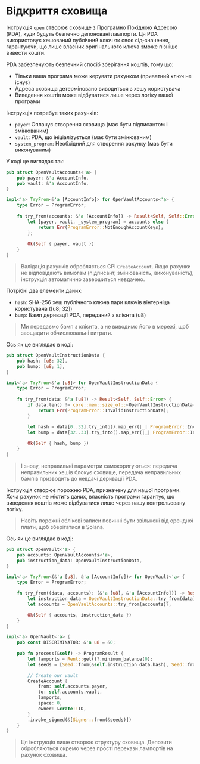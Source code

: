 # Відкриття сховища

Інструкція `open` створює сховище з Програмно Похідною Адресою (PDA), куди будуть безпечно депоновані лампорти. Ця PDA використовує хешований публічний ключ як своє сід-значення, гарантуючи, що лише власник оригінального ключа зможе пізніше вивести кошти.

PDA забезпечують безпечний спосіб зберігання коштів, тому що:
- Тільки ваша програма може керувати рахунком (приватний ключ не існує)
- Адреса сховища детерміновано виводиться з хешу користувача
- Виведення коштів може відбуватися лише через логіку вашої програми

<ArticleSection name="Required Accounts" id="required-accounts" level="h2" />

Інструкція потребує таких рахунків:
- `payer`: Оплачує створення сховища (має бути підписантом і змінюваним)
- `vault`: PDA, що ініціалізується (має бути змінюваним)  
- `system_program`: Необхідний для створення рахунку (має бути виконуваним)

У коді це виглядає так:

```rust
pub struct OpenVaultAccounts<'a> {
    pub payer: &'a AccountInfo,
    pub vault: &'a AccountInfo,
}

impl<'a> TryFrom<&'a [AccountInfo]> for OpenVaultAccounts<'a> {
    type Error = ProgramError;
 
    fn try_from(accounts: &'a [AccountInfo]) -> Result<Self, Self::Error> {
        let [payer, vault, _system_program] = accounts else {
            return Err(ProgramError::NotEnoughAccountKeys);
        };
 
        Ok(Self { payer, vault })
    }
}
```

> Валідація рахунків обробляється CPI `CreateAccount`. Якщо рахунки не відповідають вимогам (підписант, змінюваність, виконуваність), інструкція автоматично завершиться невдачею.

<ArticleSection name="Instruction Data" id="instruction-data" level="h2" />

Потрібні два елементи даних:
- `hash`: SHA-256 хеш публічного ключа пари ключів вінтерніца користувача ([u8; 32])
- `bump`: Бамп деривації PDA, переданий з клієнта (u8)

> Ми передаємо бамп з клієнта, а не виводимо його в мережі, щоб заощадити обчислювальні витрати.

Ось як це виглядає в коді:

```rust
pub struct OpenVaultInstructionData {
    pub hash: [u8; 32],
    pub bump: [u8; 1],
}

impl<'a> TryFrom<&'a [u8]> for OpenVaultInstructionData {
    type Error = ProgramError;
 
    fn try_from(data: &'a [u8]) -> Result<Self, Self::Error> {
        if data.len() != core::mem::size_of::<OpenVaultInstructionData>() {
            return Err(ProgramError::InvalidInstructionData);
        }

        let hash = data[0..32].try_into().map_err(|_| ProgramError::InvalidInstructionData)?;
        let bump = data[32..33].try_into().map_err(|_| ProgramError::InvalidInstructionData)?;
 
        Ok(Self { hash, bump })
    }
}
```

> І знову, неправильні параметри самокоригуються: передача неправильних хешів блокує сховище, передача неправильних бампів призводить до невдачі деривації PDA.

<ArticleSection name="Instruction Logic" id="instruction-logic" level="h2" />

Інструкція створює порожню PDA, призначену для нашої програми. Хоча рахунок не містить даних, власність програми гарантує, що виведення коштів може відбуватися лише через нашу контрольовану логіку.

> Навіть порожні облікові записи повинні бути звільнені від орендної плати, щоб зберігатися в Solana.

Ось як це виглядає в коді:

```rust
pub struct OpenVault<'a> {
    pub accounts: OpenVaultAccounts<'a>,
    pub instruction_data: OpenVaultInstructionData,
}

impl<'a> TryFrom<(&'a [u8], &'a [AccountInfo])> for OpenVault<'a> {
    type Error = ProgramError;

    fn try_from((data, accounts): (&'a [u8], &'a [AccountInfo])) -> Result<Self, Self::Error> {
        let instruction_data = OpenVaultInstructionData::try_from(data)?;
        let accounts = OpenVaultAccounts::try_from(accounts)?;

        Ok(Self { accounts, instruction_data })
    }
}

impl<'a> OpenVault<'a> {
    pub const DISCRIMINATOR: &'a u8 = &0;
 
    pub fn process(&self) -> ProgramResult {
        let lamports = Rent::get()?.minimum_balance(0);
        let seeds = [Seed::from(&self.instruction_data.hash), Seed::from(&self.instruction_data.bump)];

        // Create our vault
        CreateAccount {
            from: self.accounts.payer,
            to: self.accounts.vault,
            lamports,
            space: 0,
            owner: &crate::ID,
        }
        .invoke_signed(&[Signer::from(&seeds)])
    }
}
```

> Ця інструкція лише створює структуру сховища. Депозити обробляються окремо через прості перекази лампортів на рахунок сховища.